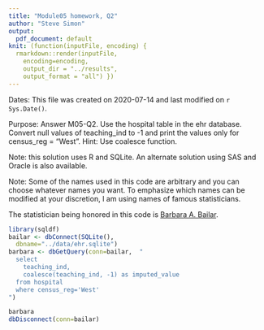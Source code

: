 ```yaml
---
title: "Module05 homework, Q2"
author: "Steve Simon"
output:
  pdf_document: default
knit: (function(inputFile, encoding) {
  rmarkdown::render(inputFile, 
    encoding=encoding,
    output_dir = "../results", 
    output_format = "all") })  
---
```


Dates: This file was created on 2020-07-14 and last modified on `r Sys.Date()`.

Purpose: Answer M05-Q2. Use the hospital table in the ehr database. Convert null values of teaching_ind to -1 and print the values only for  census_reg = "West". Hint: Use coalesce function.

Note: this solution uses R and SQLite. An alternate solution using SAS and Oracle is also available.

Note: Some of the names used in this code are arbitrary and you can choose whatever names you want. To emphasize which names can be modified at your discretion, I am using names of famous statisticians.

The statistician being honored in this code is [Barbara A. Bailar](https://en.wikipedia.org/wiki/Barbara_A._Bailar).

```r
library(sqldf)
bailar <- dbConnect(SQLite(),
  dbname="../data/ehr.sqlite")
barbara <- dbGetQuery(conn=bailar,  "
  select 
    teaching_ind,
    coalesce(teaching_ind, -1) as imputed_value
  from hospital
  where census_reg='West'
")

barbara
dbDisconnect(conn=bailar)
```
